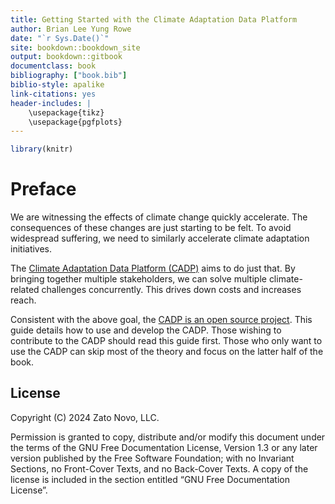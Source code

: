 ```yaml
---
title: Getting Started with the Climate Adaptation Data Platform
author: Brian Lee Yung Rowe
date: "`r Sys.Date()`"
site: bookdown::bookdown_site
output: bookdown::gitbook
documentclass: book
bibliography: ["book.bib"]
biblio-style: apalike
link-citations: yes
header-includes: |
    \usepackage{tikz}
    \usepackage{pgfplots}
---
```


```r
library(knitr)
```

# Preface

We are witnessing the effects of climate change quickly accelerate.
The consequences of these changes are just starting to be felt.
To avoid widespread suffering, we need to similarly accelerate climate
adaptation initiatives.

The [Climate Adaptation Data Platform (CADP)](https://github.com/zatonovo/zeomancer_system) aims to do just that.
By bringing together multiple stakeholders,
we can solve multiple climate-related challenges concurrently.
This drives down costs and increases reach.

Consistent with the above goal, 
the [CADP is an open source project](https://github.com/zatonovo/zeomancer_system).
This guide details how to use and develop the CADP. 
Those wishing to contribute to the CADP should read this guide first.
Those who only want to use the CADP can skip most of the theory and focus
on the latter half of the book.


## License
Copyright (C) 2024 Zato Novo, LLC.

Permission is granted to copy, distribute and/or modify this document
under the terms of the GNU Free Documentation License, Version 1.3
or any later version published by the Free Software Foundation;
with no Invariant Sections, no Front-Cover Texts, and no Back-Cover Texts.
A copy of the license is included in the section entitled "GNU
Free Documentation License".
